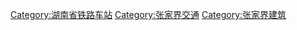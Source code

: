 [[Category:湖南省铁路车站|Category:湖南省铁路车站]]
[[Category:张家界交通|Category:张家界交通]]
[[Category:张家界建筑|Category:张家界建筑]]